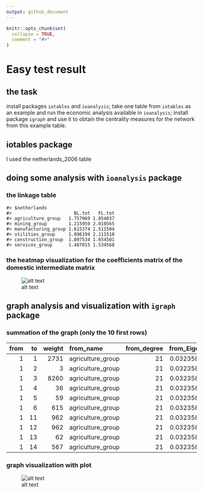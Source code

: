 ```yaml
---
output: github_document
---
```


<!-- README.md is generated from README.Rmd. Please edit that file -->

```r
knitr::opts_chunk$set(
  collapse = TRUE,
  comment = "#>"
)
```

# Easy test result

<!-- badges: start -->
<!-- badges: end -->

## the task
install packages `iotables` and `ioanalysis`; take one table from `iotables` as an example and run the economic analysis available in `ioanalysis`; install package `igraph` and use it to obtain the centrality measures for the network from this example table.


## iotables package
I used the netherlands_2006 table


## doing some analysis with `ioanalysis` package
### the linkage table
```
#> $netherlands
#>                       BL.tot   FL.tot
#> agriculture_group   1.757069 1.854037
#> mining_group        1.215959 2.010565
#> manufacturing_group 1.615374 1.511504
#> utilities_group     1.896194 2.111510
#> construction_group  1.897534 1.654501
#> services_group      1.487015 1.534568
```

### the heatmap visualization for the coefficients matrix of the domestic intermediate matrix
![alt text](README_files/Rplot.png)

## graph analysis and visualization with `igraph` package

### summation of the graph (only the 10 first rows)

<table>
<thead>
<tr>
<th style="text-align:right;">
from
</th>
<th style="text-align:right;">
to
</th>
<th style="text-align:right;">
weight
</th>
<th style="text-align:left;">
from_name
</th>
<th style="text-align:right;">
from_degree
</th>
<th style="text-align:right;">
from_Eigen
</th>
<th style="text-align:right;">
from_betweennes
</th>
<th style="text-align:left;">
to_name
</th>
<th style="text-align:right;">
to_degree
</th>
<th style="text-align:right;">
to_Eigen
</th>
<th style="text-align:right;">
to_betweennes
</th>
</tr>
</thead>
<tbody>
<tr>
<td style="text-align:right;">
1
</td>
<td style="text-align:right;">
1
</td>
<td style="text-align:right;">
2731
</td>
<td style="text-align:left;">
agriculture_group
</td>
<td style="text-align:right;">
21
</td>
<td style="text-align:right;">
0.0323583
</td>
<td style="text-align:right;">
31
</td>
<td style="text-align:left;">
agriculture_group
</td>
<td style="text-align:right;">
21
</td>
<td style="text-align:right;">
0.0323583
</td>
<td style="text-align:right;">
31
</td>
</tr>
<tr>
<td style="text-align:right;">
1
</td>
<td style="text-align:right;">
2
</td>
<td style="text-align:right;">
3
</td>
<td style="text-align:left;">
agriculture_group
</td>
<td style="text-align:right;">
21
</td>
<td style="text-align:right;">
0.0323583
</td>
<td style="text-align:right;">
31
</td>
<td style="text-align:left;">
mining_group
</td>
<td style="text-align:right;">
20
</td>
<td style="text-align:right;">
0.0090525
</td>
<td style="text-align:right;">
69
</td>
</tr>
<tr>
<td style="text-align:right;">
1
</td>
<td style="text-align:right;">
3
</td>
<td style="text-align:right;">
8260
</td>
<td style="text-align:left;">
agriculture_group
</td>
<td style="text-align:right;">
21
</td>
<td style="text-align:right;">
0.0323583
</td>
<td style="text-align:right;">
31
</td>
<td style="text-align:left;">
manufacturing_group
</td>
<td style="text-align:right;">
21
</td>
<td style="text-align:right;">
0.3339807
</td>
<td style="text-align:right;">
0
</td>
</tr>
<tr>
<td style="text-align:right;">
1
</td>
<td style="text-align:right;">
4
</td>
<td style="text-align:right;">
36
</td>
<td style="text-align:left;">
agriculture_group
</td>
<td style="text-align:right;">
21
</td>
<td style="text-align:right;">
0.0323583
</td>
<td style="text-align:right;">
31
</td>
<td style="text-align:left;">
utilities_group
</td>
<td style="text-align:right;">
21
</td>
<td style="text-align:right;">
0.0129047
</td>
<td style="text-align:right;">
26
</td>
</tr>
<tr>
<td style="text-align:right;">
1
</td>
<td style="text-align:right;">
5
</td>
<td style="text-align:right;">
59
</td>
<td style="text-align:left;">
agriculture_group
</td>
<td style="text-align:right;">
21
</td>
<td style="text-align:right;">
0.0323583
</td>
<td style="text-align:right;">
31
</td>
<td style="text-align:left;">
construction_group
</td>
<td style="text-align:right;">
21
</td>
<td style="text-align:right;">
0.1067068
</td>
<td style="text-align:right;">
7
</td>
</tr>
<tr>
<td style="text-align:right;">
1
</td>
<td style="text-align:right;">
6
</td>
<td style="text-align:right;">
615
</td>
<td style="text-align:left;">
agriculture_group
</td>
<td style="text-align:right;">
21
</td>
<td style="text-align:right;">
0.0323583
</td>
<td style="text-align:right;">
31
</td>
<td style="text-align:left;">
services_group
</td>
<td style="text-align:right;">
21
</td>
<td style="text-align:right;">
0.8639840
</td>
<td style="text-align:right;">
0
</td>
</tr>
<tr>
<td style="text-align:right;">
1
</td>
<td style="text-align:right;">
11
</td>
<td style="text-align:right;">
962
</td>
<td style="text-align:left;">
agriculture_group
</td>
<td style="text-align:right;">
21
</td>
<td style="text-align:right;">
0.0323583
</td>
<td style="text-align:right;">
31
</td>
<td style="text-align:left;">
final_consumption_private
</td>
<td style="text-align:right;">
8
</td>
<td style="text-align:right;">
1.0000000
</td>
<td style="text-align:right;">
0
</td>
</tr>
<tr>
<td style="text-align:right;">
1
</td>
<td style="text-align:right;">
12
</td>
<td style="text-align:right;">
962
</td>
<td style="text-align:left;">
agriculture_group
</td>
<td style="text-align:right;">
21
</td>
<td style="text-align:right;">
0.0323583
</td>
<td style="text-align:right;">
31
</td>
<td style="text-align:left;">
final_consumption_households
</td>
<td style="text-align:right;">
8
</td>
<td style="text-align:right;">
0.9790654
</td>
<td style="text-align:right;">
0
</td>
</tr>
<tr>
<td style="text-align:right;">
1
</td>
<td style="text-align:right;">
13
</td>
<td style="text-align:right;">
62
</td>
<td style="text-align:left;">
agriculture_group
</td>
<td style="text-align:right;">
21
</td>
<td style="text-align:right;">
0.0323583
</td>
<td style="text-align:right;">
31
</td>
<td style="text-align:left;">
final_consumption_government
</td>
<td style="text-align:right;">
7
</td>
<td style="text-align:right;">
0.6650729
</td>
<td style="text-align:right;">
0
</td>
</tr>
<tr>
<td style="text-align:right;">
1
</td>
<td style="text-align:right;">
14
</td>
<td style="text-align:right;">
567
</td>
<td style="text-align:left;">
agriculture_group
</td>
<td style="text-align:right;">
21
</td>
<td style="text-align:right;">
0.0323583
</td>
<td style="text-align:right;">
31
</td>
<td style="text-align:left;">
gross_fixed_capital_formation
</td>
<td style="text-align:right;">
8
</td>
<td style="text-align:right;">
0.1827973
</td>
<td style="text-align:right;">
0
</td>
</tr>
</tbody>
</table>


### graph visualization with plot
![alt text](README_files/Rplot01.png)
